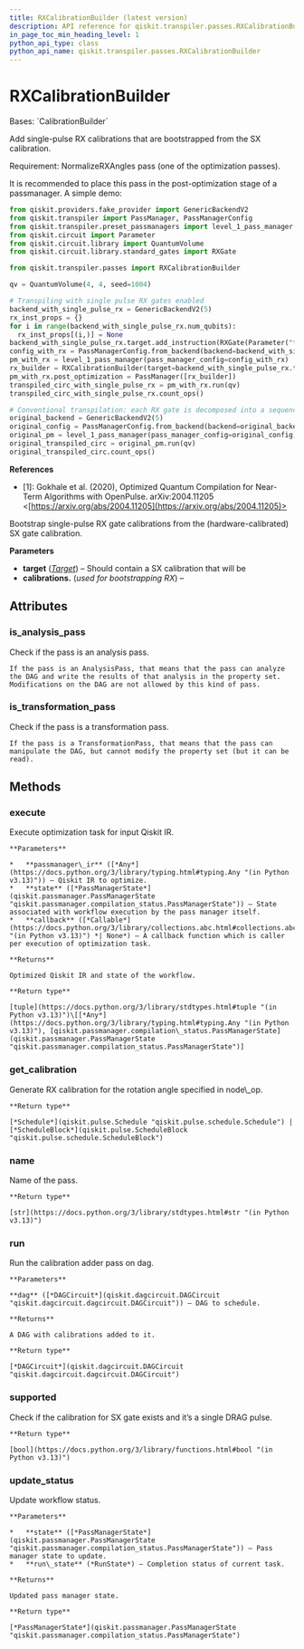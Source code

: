 ```yaml
---
title: RXCalibrationBuilder (latest version)
description: API reference for qiskit.transpiler.passes.RXCalibrationBuilder in the latest version of qiskit
in_page_toc_min_heading_level: 1
python_api_type: class
python_api_name: qiskit.transpiler.passes.RXCalibrationBuilder
---
```


# RXCalibrationBuilder

<Class id="qiskit.transpiler.passes.RXCalibrationBuilder" isDedicatedPage={true} github="https://github.com/Qiskit/qiskit/tree/stable/1.2/qiskit/transpiler/passes/calibration/rx_builder.py#L29-L138" signature="qiskit.transpiler.passes.RXCalibrationBuilder(*args, **kwargs)" modifiers="class">
  Bases: `CalibrationBuilder`

  Add single-pulse RX calibrations that are bootstrapped from the SX calibration.

  <Admonition title="Note" type="note">
    Requirement: NormalizeRXAngles pass (one of the optimization passes).
  </Admonition>

  It is recommended to place this pass in the post-optimization stage of a passmanager. A simple demo:

  ```python
  from qiskit.providers.fake_provider import GenericBackendV2
  from qiskit.transpiler import PassManager, PassManagerConfig
  from qiskit.transpiler.preset_passmanagers import level_1_pass_manager
  from qiskit.circuit import Parameter
  from qiskit.circuit.library import QuantumVolume
  from qiskit.circuit.library.standard_gates import RXGate

  from qiskit.transpiler.passes import RXCalibrationBuilder

  qv = QuantumVolume(4, 4, seed=1004)

  # Transpiling with single pulse RX gates enabled
  backend_with_single_pulse_rx = GenericBackendV2(5)
  rx_inst_props = {}
  for i in range(backend_with_single_pulse_rx.num_qubits):
    rx_inst_props[(i,)] = None
  backend_with_single_pulse_rx.target.add_instruction(RXGate(Parameter("theta")), rx_inst_props)
  config_with_rx = PassManagerConfig.from_backend(backend=backend_with_single_pulse_rx)
  pm_with_rx = level_1_pass_manager(pass_manager_config=config_with_rx)
  rx_builder = RXCalibrationBuilder(target=backend_with_single_pulse_rx.target)
  pm_with_rx.post_optimization = PassManager([rx_builder])
  transpiled_circ_with_single_pulse_rx = pm_with_rx.run(qv)
  transpiled_circ_with_single_pulse_rx.count_ops()

  # Conventional transpilation: each RX gate is decomposed into a sequence with two SX gates
  original_backend = GenericBackendV2(5)
  original_config = PassManagerConfig.from_backend(backend=original_backend)
  original_pm = level_1_pass_manager(pass_manager_config=original_config)
  original_transpiled_circ = original_pm.run(qv)
  original_transpiled_circ.count_ops()
  ```

  **References**

  *   \[1]: Gokhale et al. (2020), Optimized Quantum Compilation for Near-Term Algorithms with OpenPulse. arXiv:2004.11205 \<[https://arxiv.org/abs/2004.11205](https://arxiv.org/abs/2004.11205)>

  Bootstrap single-pulse RX gate calibrations from the (hardware-calibrated) SX gate calibration.

  **Parameters**

  *   **target** ([*Target*](qiskit.transpiler.Target "qiskit.transpiler.Target")) – Should contain a SX calibration that will be
  *   **calibrations.** (*used for bootstrapping RX*) –

  ## Attributes

  ### is\_analysis\_pass

  <Attribute id="qiskit.transpiler.passes.RXCalibrationBuilder.is_analysis_pass">
    Check if the pass is an analysis pass.

    If the pass is an AnalysisPass, that means that the pass can analyze the DAG and write the results of that analysis in the property set. Modifications on the DAG are not allowed by this kind of pass.
  </Attribute>

  ### is\_transformation\_pass

  <Attribute id="qiskit.transpiler.passes.RXCalibrationBuilder.is_transformation_pass">
    Check if the pass is a transformation pass.

    If the pass is a TransformationPass, that means that the pass can manipulate the DAG, but cannot modify the property set (but it can be read).
  </Attribute>

  ## Methods

  ### execute

  <Function id="qiskit.transpiler.passes.RXCalibrationBuilder.execute" github="https://github.com/Qiskit/qiskit/tree/stable/1.2/qiskit/transpiler/basepasses.py#L189-L211" signature="execute(passmanager_ir, state, callback=None)">
    Execute optimization task for input Qiskit IR.

    **Parameters**

    *   **passmanager\_ir** ([*Any*](https://docs.python.org/3/library/typing.html#typing.Any "(in Python v3.13)")) – Qiskit IR to optimize.
    *   **state** ([*PassManagerState*](qiskit.passmanager.PassManagerState "qiskit.passmanager.compilation_status.PassManagerState")) – State associated with workflow execution by the pass manager itself.
    *   **callback** ([*Callable*](https://docs.python.org/3/library/collections.abc.html#collections.abc.Callable "(in Python v3.13)") *| None*) – A callback function which is caller per execution of optimization task.

    **Returns**

    Optimized Qiskit IR and state of the workflow.

    **Return type**

    [tuple](https://docs.python.org/3/library/stdtypes.html#tuple "(in Python v3.13)")\[[*Any*](https://docs.python.org/3/library/typing.html#typing.Any "(in Python v3.13)"), [qiskit.passmanager.compilation\_status.PassManagerState](qiskit.passmanager.PassManagerState "qiskit.passmanager.compilation_status.PassManagerState")]
  </Function>

  ### get\_calibration

  <Function id="qiskit.transpiler.passes.RXCalibrationBuilder.get_calibration" github="https://github.com/Qiskit/qiskit/tree/stable/1.2/qiskit/transpiler/passes/calibration/rx_builder.py#L112-L138" signature="get_calibration(node_op, qubits)">
    Generate RX calibration for the rotation angle specified in node\_op.

    **Return type**

    [*Schedule*](qiskit.pulse.Schedule "qiskit.pulse.schedule.Schedule") | [*ScheduleBlock*](qiskit.pulse.ScheduleBlock "qiskit.pulse.schedule.ScheduleBlock")
  </Function>

  ### name

  <Function id="qiskit.transpiler.passes.RXCalibrationBuilder.name" github="https://github.com/Qiskit/qiskit/tree/stable/1.2/qiskit/passmanager/base_tasks.py#L68-L70" signature="name()">
    Name of the pass.

    **Return type**

    [str](https://docs.python.org/3/library/stdtypes.html#str "(in Python v3.13)")
  </Function>

  ### run

  <Function id="qiskit.transpiler.passes.RXCalibrationBuilder.run" github="https://github.com/Qiskit/qiskit/tree/stable/1.2/qiskit/transpiler/passes/calibration/base_builder.py#L54-L79" signature="run(dag)">
    Run the calibration adder pass on dag.

    **Parameters**

    **dag** ([*DAGCircuit*](qiskit.dagcircuit.DAGCircuit "qiskit.dagcircuit.dagcircuit.DAGCircuit")) – DAG to schedule.

    **Returns**

    A DAG with calibrations added to it.

    **Return type**

    [*DAGCircuit*](qiskit.dagcircuit.DAGCircuit "qiskit.dagcircuit.dagcircuit.DAGCircuit")
  </Function>

  ### supported

  <Function id="qiskit.transpiler.passes.RXCalibrationBuilder.supported" github="https://github.com/Qiskit/qiskit/tree/stable/1.2/qiskit/transpiler/passes/calibration/rx_builder.py#L96-L110" signature="supported(node_op, qubits)">
    Check if the calibration for SX gate exists and it’s a single DRAG pulse.

    **Return type**

    [bool](https://docs.python.org/3/library/functions.html#bool "(in Python v3.13)")
  </Function>

  ### update\_status

  <Function id="qiskit.transpiler.passes.RXCalibrationBuilder.update_status" github="https://github.com/Qiskit/qiskit/tree/stable/1.2/qiskit/transpiler/basepasses.py#L213-L221" signature="update_status(state, run_state)">
    Update workflow status.

    **Parameters**

    *   **state** ([*PassManagerState*](qiskit.passmanager.PassManagerState "qiskit.passmanager.compilation_status.PassManagerState")) – Pass manager state to update.
    *   **run\_state** (*RunState*) – Completion status of current task.

    **Returns**

    Updated pass manager state.

    **Return type**

    [*PassManagerState*](qiskit.passmanager.PassManagerState "qiskit.passmanager.compilation_status.PassManagerState")
  </Function>
</Class>

